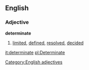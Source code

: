 ==English==
===Adjective===
[[Category:English adjectives]]
'''determinate'''
# [[limit]]ed, [[define]]d, [[resolve]]d, [[decide]]d

[[it:determinate]]
[[pl:Determinate]]